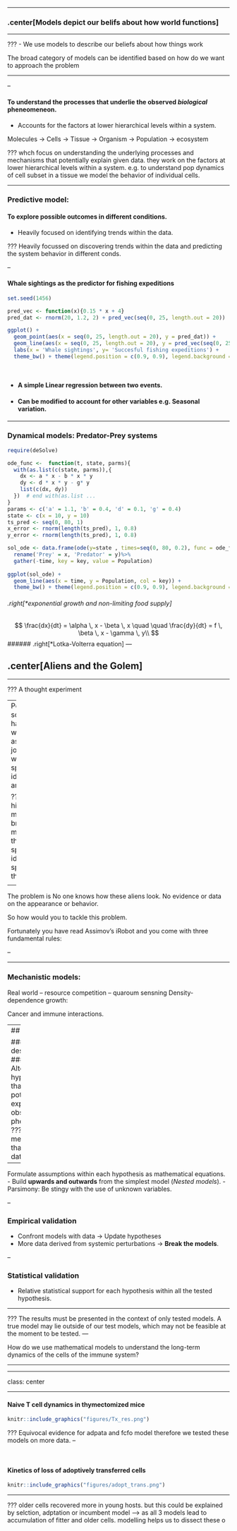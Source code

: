 
<br/>

<hr/>
### .center[Models depict our belifs about how world functions]
<hr/>

???
- We use models to describe our beliefs about how things work

The broad category of models can be identified based on how do we want to approach the problem
<hr>

--

#### To understand the processes that underlie the observed _biological_ pheneomeneon.
- Accounts for the factors at lower hierarchical levels within a system.

Molecules $\rightarrow$ Cells $\rightarrow$ Tissue $\rightarrow$ Organism $\rightarrow$ Population $\rightarrow$ ecosystem

???
whch focus on understanding the underlying processes and mechanisms that potentially explain given data.
they work on the factors at lower hierarchical levels within a system.
e.g. to understand pop dynamics of cell subset in a tissue we model the behavior of individual cells.


---

### Predictive model:
#### To explore possible outcomes in different conditions.

- Heavily focused on identifying trends within the data.

???
Heavily focussed on discovering trends within the data and predicting the system behavior in different conds.

--

#### __Whale sightings as the predictor for fishing expeditions__

```r
set.seed(1456)

pred_vec <- function(x){0.15 * x + 4}
pred_dat <- rnorm(20, 1.2, 2) + pred_vec(seq(0, 25, length.out = 20))

ggplot() + 
  geom_point(aes(x = seq(0, 25, length.out = 20), y = pred_dat)) +
  geom_line(aes(x = seq(0, 25, length.out = 20), y = pred_vec(seq(0, 25, length.out = 20)))) +
  labs(x = 'Whale sightings', y= 'Succesful fishing expeditions') +
  theme_bw() + theme(legend.position = c(0.9, 0.9), legend.background = element_blank())

  
```

- #### A simple Linear regression between two events.

- #### Can be modified to account for other variables e.g. Seasonal variation.

---

### Dynamical models: Predator-Prey systems


```r
require(deSolve)

ode_func <-  function(t, state, parms){
  with(as.list(c(state, parms)),{
    dx <- a * x - b * x * y 
    dy <- d * x * y - g* y
    list(c(dx, dy))
  })  # end with(as.list ...
}
params <- c('a' = 1.1, 'b' = 0.4, 'd' = 0.1, 'g' = 0.4)
state <- c(x = 10, y = 10)
ts_pred <- seq(0, 80, 1)
x_error <- rnorm(length(ts_pred), 1, 0.8)
y_error <- rnorm(length(ts_pred), 1, 0.8)

sol_ode <- data.frame(ode(y=state , times=seq(0, 80, 0.2), func = ode_func, parms = params))%>%
  rename('Prey' = x, 'Predator' = y)%>%
  gather(-time, key = key, value = Population)
  
ggplot(sol_ode) + 
  geom_line(aes(x = time, y = Population, col = key)) +
  theme_bw() + theme(legend.position = c(0.9, 0.9), legend.background = element_blank())
```
###### .right[*exponential growth and non-limiting food supply]



$$
\frac{dx}{dt} = \alpha \, x - \beta \, x  \quad \quad 
\frac{dy}{dt} = f \, \beta \, x - \gamma \, y\\
$$
###### .right[*Lotka-Volterra equation]
---


## .center[Aliens and the Golem]
<hr>

???
A thought experiment

--
Post apocalyptic scenario
Aliens have invaded the world and you are assigned with a job to create a weapon that can specifically identify aliens and destroy them.



???
So he asks his engineers to make a Golem, a brainless machine/monster, that can specifically identify foreign spies and destroy them.


<figure>
  <img src="figures/golem1.png" style="width:40%">
</figure>

--

The problem is No one knows how these aliens look. No evidence or data on the appearance or behavior.

So how would you to tackle this problem.

Fortunately you have read Assimov's iRobot and you come with three fundamental rules:



--

---

### Mechanistic models: 
Real world -- resource competition -- quaroum sensning
Density-dependence growth:

Cancer and immune interactions.

---
## .center[]
<hr/>

### Model design
#### Alternative hypotheses that potentially explain the observed phenomena.
???
different mechanisms that explain data

--

Formulate assumptions within each hypothesis as mathematical equations.
- Build **upwards and outwards** from the simplest model (_Nested models_).
- Parsimony: Be stingy with the use of unknown variables.

--

### Empirical validation
- Confront models with data $\rightarrow$ Update hypotheses
- More data derived from systemic perturbations $\rightarrow$ **Break the models**.

--

### Statistical validation
- Relative statistical support for each hypothesis within all the tested hypothesis.

<hr/>

???
The results must be presented in the context of only tested models.
A true model may lie outside of our test models, which may not be feasible at the moment to be tested.
---

How do we use mathematical models to understand the long-term dynamics of the cells of the immune system?

---



---

class: center

<hr>


#### Naive T cell dynamics in thymectomized mice

```r

knitr::include_graphics("figures/Tx_res.png")
```

???
Equivocal evidence for adpata and fcfo model
 therefore we tested these models on more data. 
--

</br>



#### Kinetics of loss of adoptively transferred cells


```r

knitr::include_graphics("figures/adopt_trans.png")
```


<hr>

???
older cells recovered more in young hosts.
but this could be explained by selction, adptation or incumbent model --> as all 3 models lead to accumulation of fitter and older cells. 
modelling helps us to dissect these o

